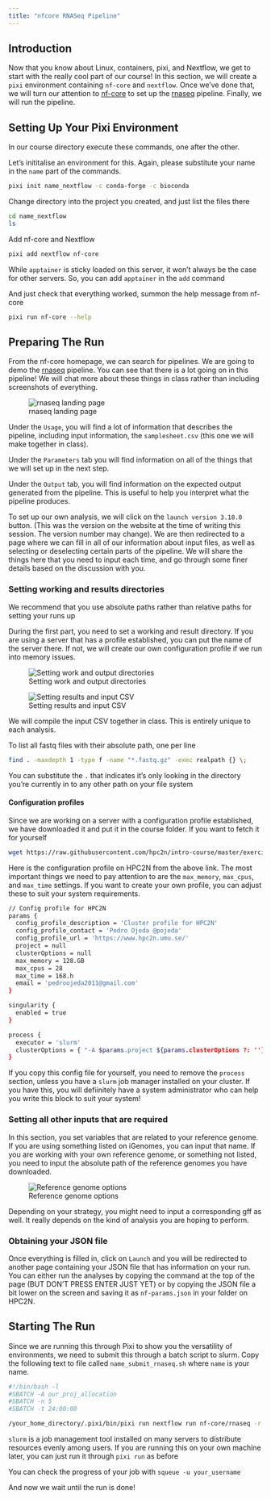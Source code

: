 ```yaml
---
title: "nfcore RNASeq Pipeline"
---
```


## Introduction

Now that you know about Linux, containers, pixi, and Nextflow, we get to start with the really cool part of our course! In this section, we will create a `pixi` environment containing `nf-core` and `nextflow`. Once we've done that, we will turn our attention to [nf-core](https://nf-co.re) to set up the [rnaseq](https://nf-co.re/rnaseq/3.18.0/) pipeline. Finally, we will run the pipeline.

## Setting Up Your Pixi Environment

In our course directory execute these commands, one after the other.

Let's inititalise an environment for this. Again, please substitute your name in the `name` part of the commands.

```.bash
pixi init name_nextflow -c conda-forge -c bioconda
```

Change directory into the project you created, and just list the files there

```.bash
cd name_nextflow
ls
```

Add nf-core and Nextflow

```.bash
pixi add nextflow nf-core
```

::: {.callout-note collapse="true"}
While `apptainer` is sticky loaded on this server, it won't always be the case for other servers. So, you can add `apptainer` in the `add` command
:::

And just check that everything worked, summon the help message from nf-core

```.bash
pixi run nf-core --help
```

## Preparing The Run

From the nf-core homepage, we can search for pipelines. We are going to demo the [rnaseq](https://nf-co.re/rnaseq/3.18.0/) pipeline. You can see that there is a lot going on in this pipeline! We will chat more about these things in class rather than including screenshots of everything.

![rnaseq landing page](figures/rnaseq_landing.png)

Under the `Usage`, you will find a lot of information that describes the pipeline, including input information, the `samplesheet.csv` (this one we will make together in class).

Under the `Parameters` tab you will find information on all of the things that we will set up in the next step. 

Under the `Output` tab, you will find information on the expected output generated from the pipeline. This is useful to help you interpret what the pipeline produces.

To set up our own analysis, we will click on the `launch version 3.18.0` button. (This was the version on the website at the time of writing this session. The version number may change). We are then redirected to a page where we can fill in all of our information about input files, as well as selecting or deselecting certain parts of the pipeline. We will share the things here that you need to input each time, and go through some finer details based on the discussion with you.

### Setting working and results directories

::: {.callout-important}

We recommend that you use absolute paths rather than relative paths for setting your runs up

:::

During the first part, you need to set a working and result directory. If you are using a server that has a profile established, you can put the name of the server there. If not, we will create our own configuration profile if we run into memory issues. 

![Setting work and output directories](figures/rnaseq_setup1.png)

![Setting results and input CSV](figures/rnaseq_setup2.png)

We will compile the input CSV together in class. This is entirely unique to each analysis.

::: {.callout-tip collapse="true"}

To list all fastq files with their absolute path, one per line

```.bash
find . -maxdepth 1 -type f -name "*.fastq.gz" -exec realpath {} \;
```

You can substitute the `.` that indicates it's only looking in the directory you're currently in to any other path on your file system

:::

#### Configuration profiles 

Since we are working on a server with a configuration profile established, we have downloaded it and put it in the course folder. If you want to fetch it for yourself

```.bash
wget https://raw.githubusercontent.com/hpc2n/intro-course/master/exercises/NEXTFLOW/INTERACTIVE/hpc2n.config
```

Here is the configuration profile on HPC2N from the above link. The most important things we need to pay attention to are the `max_memory`, `max_cpus`, and `max_time` settings. If you want to create your own profile, you can adjust these to suit your system requirements.

```.bash
// Config profile for HPC2N
params {
  config_profile_description = 'Cluster profile for HPC2N'
  config_profile_contact = 'Pedro Ojeda @pojeda'
  config_profile_url = 'https://www.hpc2n.umu.se/'
  project = null
  clusterOptions = null
  max_memory = 128.GB
  max_cpus = 28
  max_time = 168.h
  email = 'pedroojeda2011@gmail.com'
}

singularity {
  enabled = true
}

process {
  executor = 'slurm'
  clusterOptions = { "-A $params.project ${params.clusterOptions ?: ''}" }
}
```

::: {.callout-note}

If you copy this config file for yourself, you need to remove the `process` section, unless you have a `slurm` job manager installed on your cluster. If you have this, you will defiinitely have a system administrator who can help you write this block to suit your system!

:::

### Setting all other inputs that are required

In this section, you set variables that are related to your reference genome. If you are using something listed on iGenomes, you can input that name. If you are working with your own reference genome, or something not listed, you need to input the absolute path of the reference genomes you have downloaded.

![Reference genome options](figures/rnaseq_setup3.png)

Depending on your strategy, you might need to input a corresponding gff as well. It really depends on the kind of analysis you are hoping to perform.

### Obtaining your JSON file

Once everything is filled in, click on `Launch` and you will be redirected to another page containing your JSON file that has information on your run. You can either run the analyses by copying the command at the top of the page (BUT DON'T PRESS ENTER JUST YET) or by copying the JSON file a bit lower on the screen and saving it as `nf-params.json` in your folder on HPC2N.

## Starting The Run

Since we are running this through Pixi to show you the versatility of environments, we need to submit this through a batch script to slurm. Copy the following text to file called `name_submit_rnaseq.sh` where `name` is your name. 

```.bash
#!/bin/bash -l
#SBATCH -A our_proj_allocation
#SBATCH -n 5
#SBATCH -t 24:00:00

/your_home_directory/.pixi/bin/pixi run nextflow run nf-core/rnaseq -r 3.18.0 -params-file /your_path/nf-params.json
```

::: {.callout-note}

`slurm` is a job management tool installed on many servers to distribute resources evenly among users. If you are running this on your own machine later, you can just run it through `pixi run` as before

:::

You can check the progress of your job with `squeue -u your_username`

And now we wait until the run is done!
